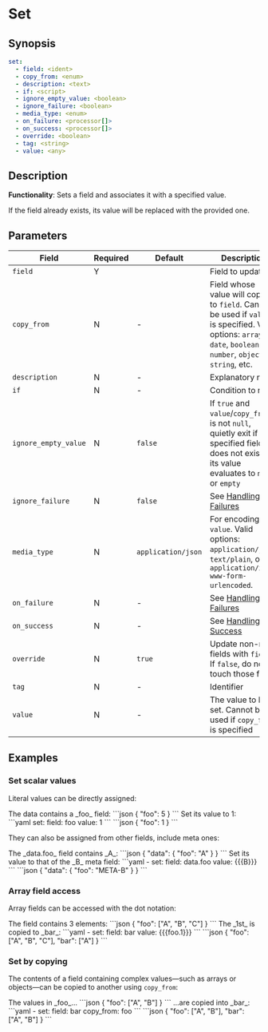 # Set

## Synopsis

```yaml {2}
set:
  - field: <ident>
  - copy_from: <enum>
  - description: <text>
  - if: <script>
  - ignore_empty_value: <boolean>
  - ignore_failure: <boolean>
  - media_type: <enum>
  - on_failure: <processor[]>
  - on_success: <processor[]>
  - override: <boolean>
  - tag: <string>
  - value: <any>
```

## Description

**Functionality**: Sets a field and associates it with a specified value.

If the field already exists, its value will be replaced with the provided one.

## Parameters

|Field|Required|Default|Description|
|---|---|---|---|
|`field`|Y||Field to update|
|`copy_from`|N|-|Field whose value will copied to `field`. Cannot be used if `value` is specified. Valid options: `array`, `date`, `boolean`, `number`, `object`, `string`, etc.|
|`description`|N|-|Explanatory note|
|`if`|N|-|Condition to run|
|`ignore_empty_value`|N|`false`|If `true` and `value`/`copy_from` is not `null`, quietly exit if specified field does not exist or its value evaluates to `null` or `empty`|
|`ignore_failure`|N|`false`|See [Handling Failures](../handling-failures.mdx)|
|`media_type`|N|`application/json`|For encoding `value`. Valid options: `application/json`, `text/plain`, or `application/x-www-form-urlencoded`.|
|`on_failure`|N|-|See [Handling Failures](../handling-failures.mdx)|
|`on_success`|N|-|See [Handling Success](../handling-success.mdx)|
|`override`|N|`true`|Update non-null fields with `field`. If `false`, do not touch those fields|
|`tag`|N|-|Identifier|
|`value`|N|-|The value to be set. Cannot be used if `copy_from` is specified|

## Examples

### Set scalar values

Literal values can be directly assigned:

<ExampleGrid>
  <CommentCol>
    The data contains a _foo_ field:
  </CommentCol>
  <CodeCol>
    ```json
    {
      "foo": 5
    }
    ```
  </CodeCol>

  <CommentCol>
    Set its value to 1:
  </CommentCol>
  <CodeCol>
    ```yaml
    set:
      field: foo
      value: 1
    ```
    ```json
    {
      "foo": 1
    }
    ```
  </CodeCol>
</ExampleGrid>

They can also be assigned from other fields, include meta ones:

<ExampleGrid>
  <CommentCol>
    The _data.foo_ field contains _A_:
  </CommentCol>
  <CodeCol>
    ```json
    {
      "data": {
        "foo": "A"
      }
    }
    ```
  </CodeCol>

  <CommentCol>
    Set its value to that of the _B_ meta field:
  </CommentCol>
  <CodeCol>
    ```yaml
    - set:
      field: data.foo
      value: {{{B}}}
    ```
    ```json
    {
      "data": {
        "foo": "META-B"
      }
    }
    ```
  </CodeCol>
</ExampleGrid>

### Array field access

Array fields can be accessed with the dot notation:

<ExampleGrid>
  <CommentCol>
    The field contains 3 elements:
  </CommentCol>
  <CodeCol>
    ```json
    {
      "foo": ["A", "B", "C"]
    }
    ```
  </CodeCol>
  <CommentCol>
    The _1st_ is copied to _bar_:
  </CommentCol>
  <CodeCol>
    ```yaml
    - set:
      field: bar
      value: {{{foo.1}}}
    ```
    ```json
    {
      "foo": ["A", "B", "C"],
      "bar": ["A"]
    }
    ```
  </CodeCol>
</ExampleGrid>

### Set by copying

The contents of a field containing complex values&mdash;such as arrays or objects&mdash;can be copied to another using `copy_from`:

<ExampleGrid>
  <CommentCol>
    The values in _foo_...
  </CommentCol>
  <CodeCol>
    ```json
    {
      "foo": ["A", "B"]
    }
    ```
  </CodeCol>
  <CommentCol>
    ...are copied into _bar_:
  </CommentCol>
  <CodeCol>
    ```yaml
    - set:
      field: bar
      copy_from: foo
    ```
    ```json
    {
      "foo": ["A", "B"],
      "bar": ["A", "B"]
    }
    ```
  </CodeCol>
</ExampleGrid>
